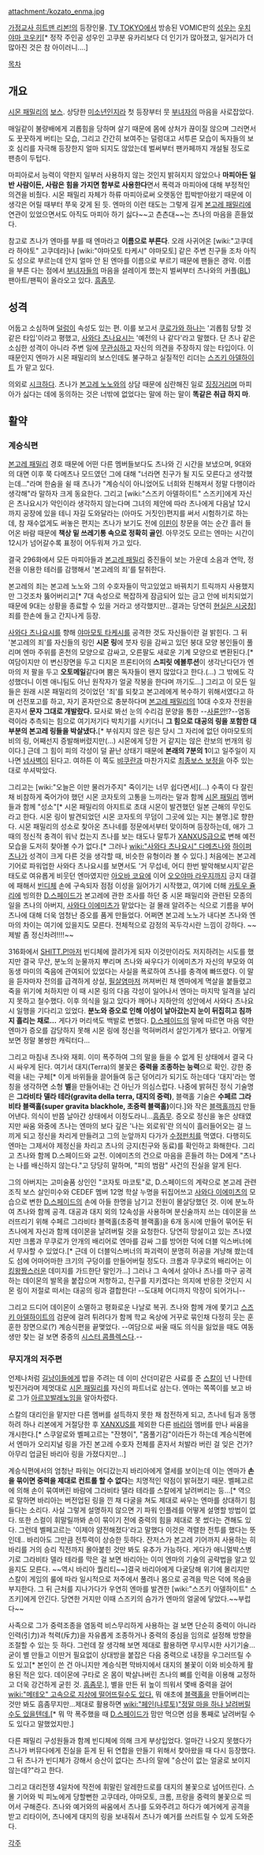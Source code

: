 attachment:/kozato_enma.jpg

[[가정교사 히트맨 리본!]]의 등장인물. [[TV TOKYO]]에서 방송된 VOMIC판의 [[성우]]는 [[우치야마 코우키]][* 정작 주인공 성우인 고쿠분 유카리보다 더 인기가 많아졌고, 일거리가 더 많아진 것은 참 아이러니....]

[[목차]]

== 개요 ==
[[시몬 패밀리]]의 [[보스]]. 상당한 [[미소년]]인지라 첫 등장부터 뭇 [[부녀자]]의 마음을 사로잡았다.

매일같이 불량배에게 괴롭힘을 당하며 살기 때문에 몸에 상처가 끊이질 않으며 그러면서도 꿋꿋하게 버티는 모습, 그리고 간간히 보여주는 덜렁대고 서투른 모습이 독자들의 보호 심리를 자극해 등장한지 얼마 되지도 않았는데 벌써부터 팬카페까지 개설될 정도로 팬층이 두텁다.

마피아로서 능력이 약한지 일부러 사용하지 않는 것인지 밝혀지지 않았으나 '''마피아든 일반 사람이든, 사람은 힘을 가지면 함부로 사용한다'''면서 폭력과 마피아에 대해 부정적인 의견을 비췄다. 시몬 패밀리 자체가 하류 마피아로써 오랫동안 핍박받아왔기 때문에 이 생각은 어릴 때부터 쭈욱 갖게 된 듯. 엔마의 이런 태도는 그렇게 길게 [[본고레 패밀리]]에 연관이 있었으면서도 아직도 마피아 하기 싫다~~고 츤츤대~~는 츠나의 마음을 흔들었다.

참고로 츠나가 엔마를 부를 때 엔마라고 '''이름으로 부른다'''. 오래 사귀어온 [wiki:"고쿠데라 하야토" 고쿠데라]나 [wiki:"야마모토 타케시" 야마모토] 같은 주변 친구들 조차 아직도 성으로 부르는데 안지 얼마 안 된 엔마를 이름으로 부르기 때문에 팬들은 경악. 이름을 부른 다는 점에서 [[부녀자]]들의 마음을 설레이게 했는지 벌써부터 츠나와의 커플([[BL]]) 팬아트/팬픽이 올라오고 있다. [[흠좀무]].

== 성격 ==
어둡고 소심하며 [[덜렁이]] 속성도 있는 편. 이를 보고서 [[쿠로가와 하나]]는 '괴롭힘 당할 것 같은 타입'이라고 평했고, [[사와다 츠나요시]]는 '예전의 나 같다'라고 말했다. 단 츠나 같은 소심한 성격이 아니라 주변 일에 [[무관심]]하고 자신의 의견을 주장하지 않는 타입이다. 이 때문인지 엔마가 시몬 패밀리의 보스인데도 불구하고 실질적인 리더는 [[스즈키 아델하이트]] 가 맡고 있다.

의외로 [[시크]]하다. 츠나가 [[본고레 노노]]와의 상담 때문에 심란해진 일로 [[징징]]거리며 마피아가 싫다는 데에 동의하는 것은 너밖에 없었다는 말에 하는 말이 '''똑같은 취급 하지 마'''.

== 활약 ==
=== 계승식편 ===
[[본고레 패밀리]] 경호 때문에 어떤 다른 멤버들보다도 츠나와 긴 시간을 보냈으며, 9대와의 대면 이후 쭉 다메츠나 모드였던 그에 대해 "너라면 친구가 될 지도 모른다고 생각했는데…"라며 한숨을 쉴 때 츠나가 "계승식이 아니었어도 너희와 친해져서 정말 다행이라 생각해"라 말하자 크게 동요한다. 그리고 [wiki:"스즈키 아델하이트" 스즈키]에게 자신은 츠나요시가 악인이라 생각하지 않는다며 그녀의 제안에 따라 츠나에게 다음날 12시까지 공장에 있을 테니 자길 도와달라는 (아마도 거짓인)편지를 써서 시험하기로 하는데, 참 재수없게도 써놓은 편지는 츠나가 보기도 전에 [[이핀]]이 창문을 여는 순간 흘러 들어온 바람 때문에 '''책상 밑 쓰레기통 속으로 정확히 골인'''. 아무것도 모르는 엔마는 시간이 12시가 넘어갈수록 표정이 어두워져 가고 있다.

결국 296화에서 모든 마피아들과 [[본고레 패밀리]] 중진들이 보는 가운데 소음과 연막, 정전을 이용한 테러를 감행해서 '본고레의 죄'를 탈취한다.
 
본고레의 죄는 본고레 노노와 그의 수호자들이 막고있었고 바꿔치기 트릭까지 사용했지만 그것조차 뚫어버리고[* 7대 속성으로 복잡하게 잠금되어 있는 금고 안에 비치되었기 때문에 9대는 상황을 종료할 수 있을 거라고 생각했지만…결과는 당연히 [[현실은 시궁창]]] 죄를 한손에 들고 간지나게 등장.

[[사와다 츠나요시]]를 향해 [[야마모토 타케시]]를 공격한 것도 자신들이란 걸 밝힌다. 그 뒤 '본고레의 죄'를 자신들의 링인 '''시몬 링'''에 붓자 링을 감싸고 있던 붕대 모양 봉인들이 풀리며 엔마 주위를 혼천의 모양으로 감싸고, 오른팔도 새로운 기계 모양으로 변환된다.[* 여담이지만 이 변신장면을 두고 디지몬 프론티어의 '''스피릿 에볼루션'''이 생각난다던가 엔마의 저 팔을 두고 '''오토메일'''같다며 뿜은 독자들이 왠지 많았다고 한다.(…) 그 밖에도 각성했더니 이젠 애니팀도 아닌 원작자가 얼굴 작붕을 한다며 까기도…] 그리고 이 모든 일들은 원래 시몬 패밀리의 것이었던 '죄'를 되찾고 본고레에게 복수하기 위해서였다고 하며 선전포고를 하고, 자기 혼자만으로 충분하다며 [[본고레 패밀리]]의 10대 수호자 전원을 혼자서 '''문자 그대로 개발랐다.''' 묘사로 봐선 눈의 수리검 문양을 통한 --[[사륜안]]!?--염동력이라 추측되는 힘으로 여기저기다 박치기를 시키더니 '''그 힘으로 대공의 링을 포함한 대부분의 본고레 링들을 박살냈다.'''[* 부숴지지 않은 링은 당시 그 자리에 없던 야마모토의 비의 링, 어째선지 증발해버렸지만(…) 시몬에게 당한 거 같지는 않은 란보의 번개의 링이다.] 근데 그 힘이 피의 각성이 덜 끝난 상태기 때문에 '''본래의 7분의 1'''이고 일주일이 지나면 [[넘사벽]]이 된다고. 여하튼 이 쪽도 [[뱌쿠란]]과 마찬가지로 [[최종보스 보정]]을 아주 있는 대로 쑤셔박았다.

그리고는 [wiki:"오늘은 이만 물러가주지" 죽이기는 너무 쉽다면서](…) 수족이 다 잘린 채 비참하게 죽어가야 했던 시몬 코자토의 고통을 느끼라는 말과 함께 [[시몬 패밀리]] 멤버들과 함께 "성소"[* 시몬 패밀리의 아지트로 초대 시몬이 발견했던 일본 근해의 무인도라고 한다. 시몬 링이 발견되었던 시몬 코자토의 무덤이 그곳에 있는 지는 불명.]로 향한다. 시몬 패밀리의 성소로 찾아온 츠나네를 정문에서부터 맞이하며 등장하는데, 애가 그 때의 정신적 충격이 워낙 컸는지 츠나를 보는 태도나 말투가 [[XANXUS]]급으로 변해 예전 모습을 도저히 찾아볼 수가 없다.[* 그러나 [[wiki:"사와다 츠나요시" 다메츠나]]와 [[하이퍼 츠나]]가 성격이 크게 다른 것을 생각할 때, 비슷한 유형이라 볼 수 있다.]
처음에는 본고레 기어로 파워업한 사와다 츠나요시를 보면서도 '거 무섭네, 어디 한번 발악해보시지'같은 태도로 여유롭게 비웃던 엔마였지만 [[아오바 코요]]에 이어 [[오오야마 라우지]]까지 긍지 대결에 패해서 [[빈디체]] 손에 구속되자 점점 이성을 잃어가기 시작했고, 여기에 더해 [[카토우 쥴리]]에 빙의한 [[D.스페이드]]가 본고레에 관한 조사를 하던 중 시몬 패밀리와 관련된 모종의 일을 츠나의 아버지, [[사와다 이에미츠]]가 맡았다는 걸 몰래 알려주는 식으로 기름을 부어 츠나에 대해 더욱 엄청난 증오를 품게 만들었다. 어쩌면 본고레 노노가 내다본 츠나와 엔마의 차이는 여기에 있을지도 모른다. 전체적으로 감정의 꼭두각시란 느낌이 강하다. ~~제발 좀 정신차려!!!!~~

316화에서 [[SHITT.P!]]마저 빈디체에 끌려가게 되자 이것만이라도 저지하려는 시도를 했지만 결국 무산, 분노의 눈물까지 뿌리며 츠나와 싸우다가 이에미츠가 자신의 부모와 여동생 마미의 죽음에 관여되어 있었다는 사실을 폭로하여 츠나를 충격에 빠뜨렸다. 이 말을 듣자마자 전의를 급격하게 상실, [[필살염]]마저 꺼져버린 채 엔마에게 멱살을 붙들렸고 죽을 위기에 처하지만 이 때 시몬 링의 다음 각성이 일어나서 엔마는 마지막 일격을 날리지 못하고 철수했다.
이후 의식을 잃고 있다가 깨어나 지하안의 성안에서 사와다 츠나요시 일행을 기다리고 있었다. '''분노와 증오로 인해 이성이 날아갔는지 눈이 뒤집히고 침까지 흘리는 채로...''' 게다가 머리색도 백발로 변했다. [[D.스페이드]]의 말에 따르면 마음 약한 엔마가 증오를 감당하지 못해 시몬 링에 정신을 먹혀버려서 살인기계가 됐다고. 어떻게 보면 정말 불쌍한 캐릭터다...

그리고 마침내 츠나와 재회. 이미 폭주하여 그의 말을 들을 수 없게 된 상태에서 결국 다시 싸우게 된다. 여기서 대지(Terra)의 불꽃은 '''중력을 조종하는 능력'''으로 확인. 강한 중력을 내는 구체[* 이게 바위들을 끌어들여 둥근 덩어리가 되기도 하는데다 '대지'라는 명칭을 생각하면 소형 '''별'''을 만들어내는 건 아닌가 의심스럽다. 나중에 밝혀진 정식 기술명은 '''그라비타 델라 테라(gravita della terra, 대지의 중력)''', 블랙홀 기술은 '''수페르 그라비타 블랙홀(super gravita blackhole, 초중력 블랙홀)'''이다.]와 작은 [[블랙홀]]까지 만들어낸다. 의식이 반쯤 날아간 상태에서 이정도라니...[[흠좀무]].
증오로 정신을 놓은 상태였지만 싸움 와중에 츠나는 엔마의 보다 깊은 '나는 외로워'란 의식이 흘러들어오는 걸 느끼게 되고 정신을 차리게 만들려고 그의 눈앞까지 다가가 [[수정펀치]]를 먹였다. 다행히도 엔마는 그제서야 제정신을 차리고 츠나의 긍지(친구와 동료)를 확인하고 화해한다. 그리고 츠나와 함께 D.스페이드와 교전. 이에미츠의 건으로 마음을 흔들려 하는 D에게 "츠나는 나를 배신하지 않는다."고 당당히 말하며, "피의 범람" 사건의 진실을 알게 된다.

그의 아버지는 고미술품 상인인 "코자토 마코토"로, D.스페이드의 계략으로 본고레 관련 조직 보스 살인미수와 CEDEF 멤버 12명 학살 누명을 뒤집어쓰고 [[사와다 이에미츠]]의 모습으로 변한 [[D.스페이드]]의 손에 아들 한명을 남기고 전원이 몰살당했던 것. 이에 분노하여 츠나와 함께 공격. 대공과 대지 외의 12속성을 사용하며 분신술까지 쓰는 데이몬을 쓰러뜨리기 위해 수페르 그라비타 블랙홀(초중력 블랙홀)을 6개 동시에 만들어 묶어둔 뒤 츠나에게 자신과 함께 데이몬을 날려버릴 것을 요청한다. 당연히 망설이고 있는 츠나였지만 크롬과 무쿠로가 안개의 배리어로 엔마를 감싸 그를 방어한 덕에 더블 익스버너에서 무사할 수 있었다.[* 근데 이 더블익스버너의 파괴력이 분명히 허공을 겨냥해 쐈는데도 섬에 어마어마한 크기의 구덩이를 만들어버릴 정도다. 크롬과 무쿠로의 배리어는 이 [[킹왕짱]]스러운 데미지를 가드한단 말인가...] 그러나 그 속에서 살아나 츠나를 마구 공격하는 데이몬의 발목을 붙잡으며 저항하고, 친구를 지키겠다는 의지에 반응한 것인지 시몬 링이 저절로 떠서는 대공의 링과 결합한다! --도대체 어디까지 막장이 되어가니--

그리고 드디어 데이몬이 소멸하고 평화로운 나날로 복귀. 츠나와 함께 개에 쫓기고 [[스즈키 아델하이트]]의 검문에 걸려 튀려다가 함께 학교 옥상에 거꾸로 묶인채 다정히 웃는 훈훈한 장면으로(?) 계승식편을 끝맺었다. --여담으로 싸울 때도 의식을 잃었을 때도 여동생만 찾는 걸 보면 중증의 [[시스터 콤플렉스]]다.--

=== 무지개의 저주편 ===
언제나처럼 [[길냥이]]들에게 밥을 주려는 데 이미 산더미같은 사료를 준 [[스칼]]이 넌 나한테 빚진거라며 제멋대로 [[시몬 패밀리]]를 자신의 파트너로 삼는다. 엔마는 쪽쪽이를 보고 바로 그가 [[아르꼬발레노]]임을 알아차렸다.

스칼의 대리인을 맡지만 다른 멤버를 설득하지 못한 채 참전하게 되고, 츠나네 팀과 동맹하려 하나 리본에게 거절당한 후 [[XANXUS]]를 제외한 다른 [[바리아]] 멤버를 만나 싸움을 개시한다.[* 스쿠알로와 벨페고르는 "잔챙이", "몸풀기감"이라든가 하는데 계승식편에서 엔마가 오리지널 링을 가진 본고레 수호자 전체를 혼자서 처발라 버린 걸 잊은 건가? 아무리 업글된 바리아 링을 가졌다지만...]

계승식편에서의 엄청난 파워는 어디갔는지 바리아에게 열세를 보이는데 이는 엔마가 '''손을 묶이면 중력을 제대로 컨트롤 할 수 없다'''는 치명적인 약점이 밝혀졌기 때문. 벨페고르에 의해 손이 묶여버린 바람에 그라비타 델라 테라를 스칼에게 날려버리는 등...[* 역으로 말하면 바리아는 버전업된 링을 낀 채 다굴을 쳐도 제대로 싸우는 엔마를 상대하기 힘들다는 소리다. 사실 그렇게 설명하지 않으면 기 파워 인플레를 어떻게 설명할 방법이 없다. 또한 스컬이 휘말릴까봐 손이 묶이기 전에 중력의 힘을 제대로 못 썼다는 견해도 있다. 그런데 벨페고르는 '이제야 얌전해졌다'라고 말했다 이것은 격렬한 전투를 했다는 뜻인데.. 바리아도 그만큼 전투력이 상승한 듯하다. 잔저스가 본고레 기어까지 사용하는 히바리를 거의 승리 직전까지 몰아붙힌 것만 봐도 유추가 가능하다. 게다가 애니멀박스병기로 그라비타 델라 테라를 막은 걸 보면 바리아는 이미 엔마의 기술의 공략법을 알고 있을지도 모른다. ~~역시 바리아 퀄리티~~]결국 바리아에게 다굴당해 위기에 몰리지만 스칼이 게임의 룰에 따라 일시적으로 저주에서 풀려나 몸으로 공격을 막은 덕에 목숨을 부지한다. 그 뒤 근처를 지나가다가 우연히 엔마를 발견한 [wiki:"스즈키 아델하이트" 스즈키]에게 안긴다. 당연한 거지만 이때 스즈키의 슴가가 엔마의 얼굴에 닿았다.~~부럽다~~

사족으로 그가 중력조종을 염동력 비스무리하게 사용하는 걸 보면 단순히 중력이 아니라 인력(引力)과 척력(斥力)을 자유롭게 조종하거나 중력의 중심을 임의로 설정해 방향을 조절할 수 있는 듯 하다. 그런데 잘 생각해 보면 제대로 활용하면 무시무시한 사기기술...굳이 별 만들고 이딴거 필요없이 상대방을 붙잡은 다음 중력으로 내장을 우그러뜨릴 수도 있고[* 본인이 쓴 건 아니지만 계승식편 막바지에서 대지의 불꽃이 이와 비슷하게 활용된 적은 있다. 데이몬에 구타로 온 몸이 박살나버린 츠나의 뼈를 인력을 이용해 교정하고 더욱 강건하게 굳힌 것. [[흠좀무]].], 별을 만든 뒤 높이 띄워서 몇배 중력을 걸어 [[wiki:"메테오" 고속으로 지상에 떨어뜨릴수도 있다.]] 뭐 애초에 [[블랙홀]]을 만들어버리는 것만 봐도 흠좀무지만...제대로 활용하면 [[wiki:"페인(나루토)"정말 마을 하나 날려버릴 수도 있을텐데.]][* 뭐 막 폭주했을 때 [[D.스페이드]]가 맘만 먹으면 섬을 통째로 날려버릴 수도 있다고 말했었지만.] 

다른 패밀리 구성원들과 함께 빈디체에 의해 크게 부상입었다. 얼마간 나오지 못했다가 츠나가 버뮤다에게 진실을 듣게 된 뒤 연합을 만들기 위해서 찾아왔을 때 다시 등장했다. 그 뒤 츠나가 빈디체가 강해서 승산이 없다는 츠나의 말에 "승산이 없는 얼굴로 보이지 않는데?"라고 한다.

그리고 대리전쟁 4일차에 작전에 휘말린 알레한드로를 대지의 불꽃으로 넘어뜨린다. 스몰 기어와 빅 피노에게 당할뻔한 고쿠데라, 야마모토, 크롬, 프랑을 중력의 불꽃으로 띄어서 구해준다. 츠나와 예거와의 싸움에서 츠나를 도와주려고 하다가 예거에게 공격을 받고 리타이어, 츠나에게 대지의 링을 보내줘서 츠나가 예거를 쓰러트릴 수 있게 도와준다.

[[각주]]
